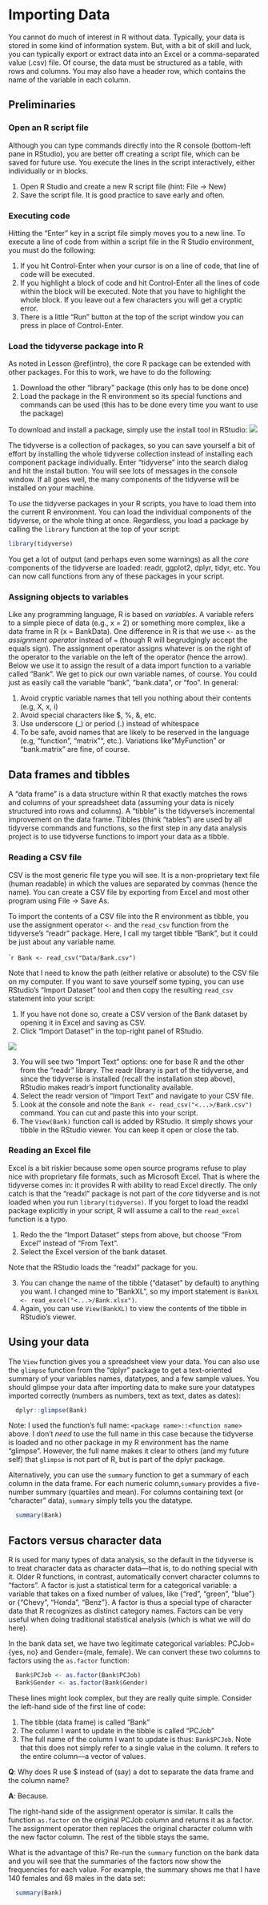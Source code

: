 # Importing Data {#data}

You cannot do much of interest in R without data.  Typically, your data is stored in some kind of information system.  But, with a bit of skill and luck, you can typically export or extract  data into an Excel or a comma-separated value (.csv) file.  Of course, the data must be structured as a table, with rows and columns.  You may also have a header row, which contains the name of the variable in each column.

## Preliminaries

### Open an R script file

Although you can type commands directly into the R console (bottom-left pane in RStudio), you are better off creating a script file, which can be saved for future use. You execute the lines in the script interactively, either individually or in blocks.

1. Open R Studio and create a new R script file (hint: File -> New)
2. Save the script file.  It is good practice to save early and often.

### Executing code

Hitting the "Enter" key in a script file simply moves you to a new line. To execute a line of code from within a script file in the R Studio environment, you must do the following:

1. If you hit Control-Enter when your cursor is on a line of code, that line of code will be executed.
2. If you highlight a block of code and hit Control-Enter all the lines of code within the block will be executed.  Note that you have to highlight the whole block.  If you leave out a few characters you will get a cryptic error.
3. There is a little "Run" button at the top of the script window you can press in place of Control-Enter.

### Load the tidyverse package into R

As noted in Lesson \@ref(intro), the core R package can be extended with other packages.  For this to work, we have to do the following:

1. Download the other "library" package (this only has to be done once)
2. Load the package in the R environment so its special functions and commands can be used (this has to be done every time you want to use the package)

To download and install a package, simply use the install tool in RStudio:
![](graphics/package_install.png)

The tidyverse is a collection of packages, so you can save yourself a bit of effort by installing the whole tidyverse collection instead of installing each component package individually.  Enter "tidyverse" into the search dialog and hit the install button. You will see lots of messages in the console window. If all goes well, the many components of the tidyverse will be installed on your machine.

To _use_ the tidyverse packages in your R scripts, you have to load them into the current R environment.  You can load the individual components of the tidyverse, or the whole thing at once. Regardless, you load a package by calling the `library` function at the top of your script:

```{r message=FALSE, warning=FALSE}
library(tidyverse)
```

You get a lot of output (and perhaps even some warnings) as all the _core_ components of the tidyverse are loaded: readr, ggplot2, dplyr, tidyr, etc. You can now call functions from any of these packages in your script.

### Assigning objects to variables

Like any programming language, R is based on _variables_.  A variable refers to a simple piece of data (e.g., x = 2) or something more complex, like a data frame in R (x = BankData).  One difference in R is that we use `<-` as the _assignment operator_ instead of `=` (though R will begrudgingly accept the equals sign).  The assignment operator assigns whatever is on the right of the operator to the variable on the left of the operator (hence the arrow).  Below we use it to assign the result of a data import function to a variable called "Bank".  We get to pick our own variable names, of course.  You could just as easily call the variable "bank", "bank.data", or "foo".  In general:

1. Avoid cryptic variable names that tell you nothing about their contents (e.g, X, x, i)
2. Avoid special characters like $, %, &, etc.
3. Use underscore (_) or period (.) instead of whitespace
4. To be safe, avoid names that are likely to be reserved in the language (e.g, "function", "matrix"", etc.). Variations like "MyFunction" or "bank.matrix" are fine, of course.

## Data frames and tibbles

A "data frame" is a data structure within R that exactly matches the rows and columns of your spreadsheet data (assuming your data is nicely structured into rows and columns).  A "tibble" is the tidyverse's incremental improvement on the data frame.  Tibbles (think "tables") are used by all tidyverse commands and functions, so the first step in any data analysis project is to use tidyverse functions to import your data as a tibble.

### Reading a CSV file

CSV is the most generic file type you will see.  It is a non-proprietary text file (human readable) in which the values are separated by commas (hence the name).  You can create a CSV file by exporting from Excel and most other program using File -> Save As.

To import the contents of a CSV file into the R environment as tibble, you use the assignment operator `<-` and the `read_csv` function from the tidyverse's "readr" package.  Here, I call my target tibble "Bank", but it could be just about any variable name.

````{r message=FALSE}
Bank <- read_csv("Data/Bank.csv")
```

Note that I need to know the path (either relative or absolute) to the CSV file on my computer.  If you want to save yourself some typing, you can use RStudio's "Import Dataset" tool and then copy the resulting `read_csv` statement into your script:

1. If you have not done so, create a CSV version of the Bank dataset by opening it in Excel and saving as CSV.
2. Click "Import Dataset" in the top-right panel of RStudio.

![](graphics/import_readr.png)

3. You will see two "Import Text" options: one for base R and the other from the "readr" library.  The readr library is part of the tidyverse, and since the tidyverse is installed (recall the installation step above), RStudio makes readr's import functionality available.
4. Select the readr version of "Import Text" and navigate to your CSV file.
5. Look at the console and note the `Bank <- read_csv("<...>/Bank.csv")` command. You can cut and paste this into your script.
6. The `View(Bank)` function call is added by RStudio. It simply shows your tibble in the RStudio viewer.  You can keep it open or close the tab.

### Reading an Excel file

Excel is a bit riskier because some open source programs refuse to play nice with proprietary file formats, such as Microsoft Excel.  That is where the tidyverse comes in: it provides R with ability to read Excel directly.  The only catch is that the "readxl" package is not part of the _core_ tidyverse and is not loaded when you run `library(tidyverse)`.  If you forget to load the readxl package explicitly in your script, R will assume a call to the `read_excel` function is a typo.

1. Redo the the "Import Dataset" steps from above, but choose "From Excel" instead of "From Text".
2. Select the Excel version of the bank dataset.

Note that the RStudio loads the "readxl" package for you.

3. You can change the name of the tibble ("dataset" by default) to anything you want.  I changed mine to "BankXL", so my import statement is `BankXL <- read_excel("<...>/Bank.xlsx")`.
4. Again, you can use `View(BankXL)` to view the contents of the tibble in RStudio's viewer.

## Using your data

The `View` function gives you a spreadsheet view your data.  You can also use the `glimpse` function from the "dplyr" package to get a text-oriented summary of your variables names, datatypes, and a few sample values. You should glimpse your data after importing data to make sure your datatypes imported correctly (numbers as numbers, text as text, dates as dates):

```{r}
  dplyr::glimpse(Bank)
```

Note: I used the function's full name: `<package name>::<function name>` above.  I don't _need_ to use the full name in this case because the tidyverse is loaded and no other package in my R environment has the name "glimpse".  However, the full name makes it clear to others (and my future self) that `glimpse` is not part of R, but is part of the dplyr package.

Alternatively, you can use the `summary` function to get a summary of each column in the data frame.  For each numeric column,`summary` provides a five-number summary (quartiles and mean).  For columns containing text (or "character" data), `summary` simply tells you the datatype.

```{r}
  summary(Bank)
```

## Factors versus character data

R is used for many types of data analysis, so the default in the tidyverse is to treat character data as character data---that is, to do nothing special with it.  Older R functions, in contrast, automatically convert character columns to "factors". A factor is just a statistical term for a categorical variable: a variable that takes on a fixed number of values, like {"red", "green", "blue"} or {"Chevy", "Honda", "Benz"}.  A factor is thus a special type of character data that R recognizes as distinct category names.  Factors can be very useful when doing traditional statistical analysis (which is what we will do here). 

In the bank data set, we have two legitimate categorical variables: PCJob={yes, no} and Gender={male, female}. We can convert these two columns to factors using the `as.factor` function:

```{r}
  Bank$PCJob <- as.factor(Bank$PCJob)
  Bank$Gender <- as.factor(Bank$Gender)
```

These lines might look complex, but they are really quite simple.  Consider the left-hand side of the first line of code:

1. The tibble (data frame) is called "Bank"
2. The column I want to update in the tibble is called "PCJob"
3. The full name of the column I want to update is thus: `Bank$PCJob`.  Note that this does not simply refer to a single value in the column.  It refers to the entire column---a vector of values.

__Q__: Why does R use $ instead of (say) a dot to separate the data frame and the column name?

__A__: Because.

The right-hand side of the assignment operator is similar.  It calls the function `as.factor` on the original PCJob column and returns it as a factor.  The assignment operator then replaces the original character column with the new factor column.  The rest of the tibble stays the same.

What is the advantage of this?  Re-run the `summary` function on the bank data and you will see that the summaries of the factors now show the frequencies for each value.  For example, the summary shows me that I have 140 females and 68 males in the data set:

```{r}
  summary(Bank)
```

 